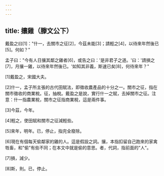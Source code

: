 ```yaml
---
---
---
```

title: 攘雞（滕文公下）
---



戴盈之曰[1]："什一，去關市之征[2]，今茲未能[3]；請輕之[4]，以待來年然後已[5]。何如？"

孟子曰："今有人日攘其鄰之雞者[6]，或告之曰：'是非君子之道。'曰：'請損之[7]，月攘一雞，以待來年然後已。'如知其非義，斯速已矣[8]，何待來年？"

[1]戴盈之，宋國大夫。

[2]什一，孟子所主張的古代田賦法，即徵收農產品的十分之一。關市之征，指在關市徵收的商業稅。征，抽稅。戴盈之是說，實行什一之賦，去掉關市之征。注意：什一指農業稅，關市之征指商業稅，這是兩件事。

[3]今茲，今年。

[4]輕之，使田賦和關市之征減輕些。

[5]來年，明年。已，停止，指完全廢除。

[6]現在有個每天偷鄰家的雞的人。這是假設之詞。攘，本指扣留自己跑來的家禽牲畜，和"偷"有些不同；在本文中就是偷的意思。者，代詞，指前面的"人"。

[7]損，減少。

[8]斯，則。已，停止。